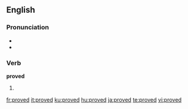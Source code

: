 ==English==

{{rank|island|special|memory|936|proved|plan|pain|official}}

===Pronunciation===
*{{IPA|/'pruːvd/}}
*{{audio|en-us-proved.ogg|Audio (US)}}

===Verb===
'''proved'''
# {{past of|[[prove]]}}

[[fr:proved]]
[[it:proved]]
[[ku:proved]]
[[hu:proved]]
[[ja:proved]]
[[te:proved]]
[[vi:proved]]